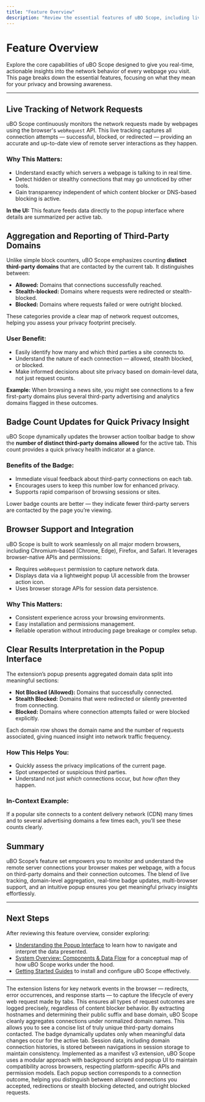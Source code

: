 ```yaml
---
title: "Feature Overview"
description: "Review the essential features of uBO Scope, including live tracking of network requests, reporting of third-party domains, badge count updates, support across major browsers, and results interpretation. Each feature is described in terms of end-user benefit and mapped to where it appears in the UI."
---
```


# Feature Overview

Explore the core capabilities of uBO Scope designed to give you real-time, actionable insights into the network behavior of every webpage you visit. This page breaks down the essential features, focusing on what they mean for your privacy and browsing awareness.

---

## Live Tracking of Network Requests

uBO Scope continuously monitors the network requests made by webpages using the browser's `webRequest` API. This live tracking captures all connection attempts — successful, blocked, or redirected — providing an accurate and up-to-date view of remote server interactions as they happen.

### Why This Matters:
- Understand exactly which servers a webpage is talking to in real time.
- Detect hidden or stealthy connections that may go unnoticed by other tools.
- Gain transparency independent of which content blocker or DNS-based blocking is active.

**In the UI:** This feature feeds data directly to the popup interface where details are summarized per active tab.


## Aggregation and Reporting of Third-Party Domains

Unlike simple block counters, uBO Scope emphasizes counting **distinct third-party domains** that are contacted by the current tab. It distinguishes between:

- **Allowed:** Domains that connections successfully reached.
- **Stealth-blocked:** Domains where requests were redirected or stealth-blocked.
- **Blocked:** Domains where requests failed or were outright blocked.

These categories provide a clear map of network request outcomes, helping you assess your privacy footprint precisely.

### User Benefit:
- Easily identify how many and which third parties a site connects to.
- Understand the nature of each connection — allowed, stealth blocked, or blocked.
- Make informed decisions about site privacy based on domain-level data, not just request counts.

**Example:** When browsing a news site, you might see connections to a few first-party domains plus several third-party advertising and analytics domains flagged in these outcomes.


## Badge Count Updates for Quick Privacy Insight

uBO Scope dynamically updates the browser action toolbar badge to show the **number of distinct third-party domains allowed** for the active tab. This count provides a quick privacy health indicator at a glance.

### Benefits of the Badge:
- Immediate visual feedback about third-party connections on each tab.
- Encourages users to keep this number low for enhanced privacy.
- Supports rapid comparison of browsing sessions or sites.

<Tip>
Lower badge counts are better — they indicate fewer third-party servers are contacted by the page you’re viewing.
</Tip>


## Browser Support and Integration

uBO Scope is built to work seamlessly on all major modern browsers, including Chromium-based (Chrome, Edge), Firefox, and Safari. It leverages browser-native APIs and permissions:

- Requires `webRequest` permission to capture network data.
- Displays data via a lightweight popup UI accessible from the browser action icon.
- Uses browser storage APIs for session data persistence.

### Why This Matters:
- Consistent experience across your browsing environments.
- Easy installation and permissions management.
- Reliable operation without introducing page breakage or complex setup.


## Clear Results Interpretation in the Popup Interface

The extension’s popup presents aggregated domain data split into meaningful sections:

- **Not Blocked (Allowed):** Domains that successfully connected.
- **Stealth Blocked:** Domains that were redirected or silently prevented from connecting.
- **Blocked:** Domains where connection attempts failed or were blocked explicitly.

Each domain row shows the domain name and the number of requests associated, giving nuanced insight into network traffic frequency.

### How This Helps You:
- Quickly assess the privacy implications of the current page.
- Spot unexpected or suspicious third parties.
- Understand not just *which* connections occur, but *how often* they happen.

### In-Context Example:
If a popular site connects to a content delivery network (CDN) many times and to several advertising domains a few times each, you’ll see these counts clearly.


## Summary

uBO Scope’s feature set empowers you to monitor and understand the remote server connections your browser makes per webpage, with a focus on third-party domains and their connection outcomes. The blend of live tracking, domain-level aggregation, real-time badge updates, multi-browser support, and an intuitive popup ensures you get meaningful privacy insights effortlessly.

---

## Next Steps

After reviewing this feature overview, consider exploring:

- [Understanding the Popup Interface](https://your-docs-url/overview/feature-glance/integration-support) to learn how to navigate and interpret the data presented.
- [System Overview: Components & Data Flow](https://your-docs-url/overview/architecture-core-concepts/system-overview-diagram) for a conceptual map of how uBO Scope works under the hood.
- [Getting Started Guides](https://your-docs-url/getting-started/installation-and-setup/prerequisites) to install and configure uBO Scope effectively.


---

<AccordionGroup title="Detailed Feature Insights">
<Accordion title="Live Network Request Tracking">
The extension listens for key network events in the browser — redirects, error occurrences, and response starts — to capture the lifecycle of every web request made by tabs. This ensures all types of request outcomes are logged precisely, regardless of content blocker behavior.
</Accordion>
<Accordion title="Third-Party Domain Categorization">
By extracting hostnames and determining their public suffix and base domain, uBO Scope cleanly aggregates connections under normalized domain names. This allows you to see a concise list of truly unique third-party domains contacted.
</Accordion>
<Accordion title="Badge Updates & Session Storage">
The badge dynamically updates only when meaningful data changes occur for the active tab. Session data, including domain connection histories, is stored between navigations in session storage to maintain consistency.
</Accordion>
<Accordion title="Cross-Browser Compatibility">
Implemented as a manifest v3 extension, uBO Scope uses a modular approach with background scripts and popup UI to maintain compatibility across browsers, respecting platform-specific APIs and permission models.
</Accordion>
<Accordion title="Interpreting Popup Data Sections">
Each popup section corresponds to a connection outcome, helping you distinguish between allowed connections you accepted, redirections or stealth blocking detected, and outright blocked requests.
</Accordion>
</AccordionGroup>
